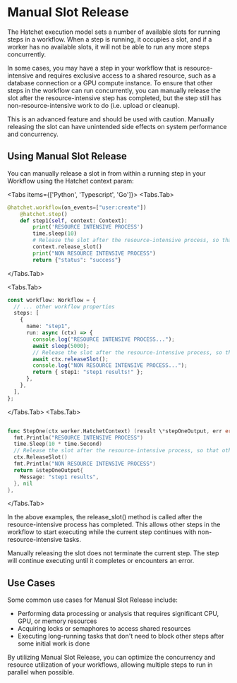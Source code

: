 
# Manual Slot Release

The Hatchet execution model sets a number of available slots for running steps in a workflow. When a step is running, it occupies a slot, and if a worker has no available slots, it will not be able to run any more steps concurrently.

In some cases, you may have a step in your workflow that is resource-intensive and requires exclusive access to a shared resource, such as a database connection or a GPU compute instance. To ensure that other steps in the workflow can run concurrently, you can manually release the slot after the resource-intensive step has completed, but the step still has non-resource-intensive work to do (i.e. upload or cleanup).

<Callout type="warning">
  This is an advanced feature and should be used with caution. Manually
  releasing the slot can have unintended side effects on system performance and
  concurrency.
</Callout>

## Using Manual Slot Release

You can manually release a slot in from within a running step in your Workflow using the Hatchet context param:

<Tabs items={['Python', 'Typescript', 'Go']}>
<Tabs.Tab>
```python
@hatchet.workflow(on_events=["user:create"])
    @hatchet.step()
    def step1(self, context: Context):
        print('RESOURCE INTENSIVE PROCESS')
        time.sleep(10)
        # Release the slot after the resource-intensive process, so that other steps can run
        context.release_slot()
        print("NON RESOURCE INTENSIVE PROCESS")
        return {"status": "success"}
```
</Tabs.Tab>

<Tabs.Tab>

```typescript
const workflow: Workflow = {
  // ... other workflow properties
  steps: [
    {
      name: "step1",
      run: async (ctx) => {
        console.log("RESOURCE INTENSIVE PROCESS...");
        await sleep(5000);
        // Release the slot after the resource-intensive process, so that other steps can run
        await ctx.releaseSlot();
        console.log("NON RESOURCE INTENSIVE PROCESS...");
        return { step1: "step1 results!" };
      },
    },
  ],
};
```

</Tabs.Tab>
<Tabs.Tab>

```go

func StepOne(ctx worker.HatchetContext) (result \*stepOneOutput, err error) {
  fmt.Println("RESOURCE INTENSIVE PROCESS")
  time.Sleep(10 * time.Second)
  // Release the slot after the resource-intensive process, so that other steps can run
  ctx.ReleaseSlot()
  fmt.Println("NON RESOURCE INTENSIVE PROCESS")
  return &stepOneOutput{
    Message: "step1 results",
  }, nil
},
```

</Tabs.Tab>
</Tabs>

In the above examples, the release_slot() method is called after the resource-intensive process has completed. This allows other steps in the workflow to start executing while the current step continues with non-resource-intensive tasks.

<Callout type="info">
  Manually releasing the slot does not terminate the current step. The step will
  continue executing until it completes or encounters an error.
</Callout>

## Use Cases

Some common use cases for Manual Slot Release include:

- Performing data processing or analysis that requires significant CPU, GPU, or memory resources
- Acquiring locks or semaphores to access shared resources
- Executing long-running tasks that don't need to block other steps after some initial work is done

By utilizing Manual Slot Release, you can optimize the concurrency and resource utilization of your workflows, allowing multiple steps to run in parallel when possible.
